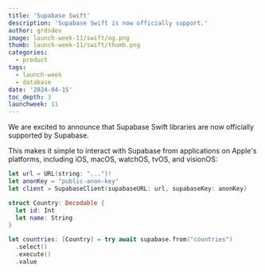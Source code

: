 ```yaml
---
title: 'Supabase Swift'
description: 'Supabase Swift is now officially support.'
author: grdsdev
image: launch-week-11/swift/og.png
thumb: launch-week-11/swift/thumb.png
categories:
  - product
tags:
  - launch-week
  - database
date: '2024-04-15'
toc_depth: 3
launchweek: 11
---
```


We are excited to announce that Supabase Swift libraries are now officially supported by Supabase.

This makes it simple to interact with Supabase from applications on Apple's platforms, including iOS, macOS, watchOS, tvOS, and visionOS:

```swift
let url = URL(string: "...")!
let anonKey = "public-anon-key"
let client = SupabaseClient(supabaseURL: url, supabaseKey: anonKey)

struct Country: Decodable {
  let id: Int
  let name: String
}

let countries: [Country] = try await supabase.from("countries")
  .select()
  .execute()
  .value
```
